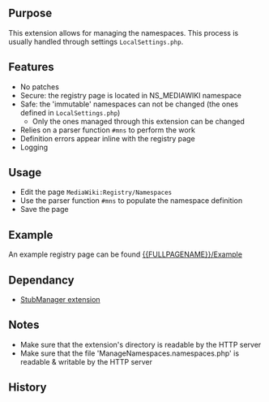 {{Extension
|name        = ManageNamespaces
|status      = beta
|type        = parser
|hook1       = ParserAfterTidy
|author      = [[user:jldupont|Jean-Lou Dupont]]
|image       =
|version     = 1.0.0
|update      =
|mediawiki   = 1.10, 1.11
|download    = [http://mediawiki.googlecode.com/svn/trunk/extensions/ManageNamespaces/ SVN]
|readme      =
|changelog   = See SVN ($Id: ManageNamespaces.doc.wikitext 791 2007-09-18 13:52:50Z jeanlou.dupont $)
|description = 
|parameters  =
|rights      =
|example     =
}}
== Purpose ==
This extension allows for managing the namespaces. This process is usually handled through settings <code>LocalSettings.php</code>.

== Features ==
* No patches
* Secure: the registry page is located in NS_MEDIAWIKI namespace
* Safe: the 'immutable' namespaces can not be changed (the ones defined in <code>LocalSettings.php</code>)
** Only the ones managed through this extension can be changed
* Relies on a parser function <code>#mns</code> to perform the work
* Definition errors appear inline with the registry page
* Logging

== Usage ==
* Edit the page <code>MediaWiki:Registry/Namespaces</code>
* Use the parser function <code>#mns</code> to populate the namespace definition
* Save the page

== Example ==
An example registry page can be found [[{{FULLPAGENAME}}/Example]]

== Dependancy ==
* [[Extension:StubManager|StubManager extension]]

{{Pear|ManageNamespaces}}

== Notes ==
* Make sure that the extension's directory is readable by the HTTP server
* Make sure that the file 'ManageNamespaces.namespaces.php' is readable & writable by the HTTP server

== History ==
